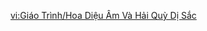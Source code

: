 {{Tutorial
|title    = Wonderchime Flowers and Allochromatic Anemones
|subtitle = Gameplay Tutorial
|type     = Adventure
|icon     = Icon Tutorial Combat.png
|about    = Washer Octopus
|image1   = Tutorial Wonderchime Flowers and Allochromatic Anemones 1.png
|text1    = A mysterious life form in the deep seas that consumes musical energies. The Allochromatic Anemones next to it are actually the organ by which it receives music.<br>{{Color|help|Hold to unleash a Play Soundwave}} and change the direction the Allochromatic Anemones are facing.
|image2   = Tutorial Wonderchime Flowers and Allochromatic Anemones 2.png
|text2    = Allochromatic Anemones can receive music played by Washer Octopi. When Allochromatic Anemones receive music, Wonderchime Flowers will start to sway according to the rhythm.<br>The beat to which these flowers sway will change based on the music received.
|sort     = 6317
}}

[[vi:Giáo Trình/Hoa Diệu Âm Và Hải Quỳ Dị Sắc]]